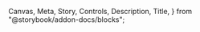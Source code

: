   Canvas,
  Meta,
  Story,
  Controls,
  Description,
  Title,
} from "@storybook/addon-docs/blocks";



<Meta of={LoadSave} />

<Title />
<Description />

<ImportPath libName={"src"} />



<Story of={LoadSave.Overview} />

{/* <Meta title="LoadSave/Setting Up LoadSave" /> */}


# Load Save setup 
<Markdown>{LoadSaveMD}</Markdown>
<Controls/>

